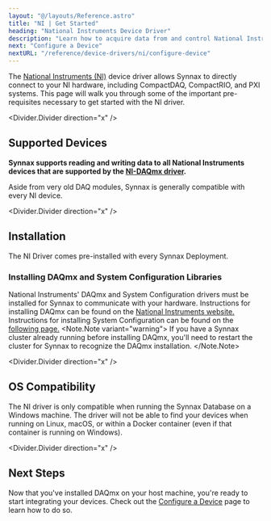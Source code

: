 ```yaml
---
layout: "@/layouts/Reference.astro"
title: "NI | Get Started"
heading: "National Instruments Device Driver"
description: "Learn how to acquire data from and control National Instruments hardware using Synnax."
next: "Configure a Device"
nextURL: "/reference/device-drivers/ni/configure-device"
---
```



The [National Instruments (NI)](https://www.ni.com/en-us.html) device driver allows 
Synnax to directly connect to your NI hardware, including CompactDAQ, CompactRIO, and 
PXI systems. This page will walk you through some of the important pre-requisites 
necessary to get started with the NI driver.

<Divider.Divider direction="x" />

## Supported Devices

**Synnax supports reading and writing data to all National Instruments devices that are supported by the [NI-DAQmx driver](https://www.ni.com/en-us/support/downloads/drivers/download.ni-daqmx.html).**

Aside from very old DAQ modules, Synnax is generally compatible with every NI device.

<Divider.Divider direction="x" />

## Installation

The NI Driver comes pre-installed with every Synnax Deployment. 

### Installing DAQmx and System Configuration Libraries

National Instruments' DAQmx and System Configuration drivers must be installed for Synnax to communicate with your
hardware. Instructions for installing DAQmx can be found on the 
[National Instruments website.](https://www.ni.com/en/support/downloads/drivers/download.ni-daq-mx.html#532710)
Instructions for installing System Configuration can be found on the [following page.](https://www.ni.com/en/support/downloads/drivers/download.system-configuration.html)
<Note.Note variant="warning">
If you have a Synnax cluster already running before installing DAQmx, you'll need to 
restart the cluster for Synnax to recognize the DAQmx installation.
</Note.Note>

<Divider.Divider direction="x" />

## OS Compatibility

The NI driver is only compatible when running the Synnax Database on a Windows machine. 
The driver will not be able to find your devices when running on Linux, macOS, or 
within a Docker container (even if that container is running on Windows).

<Divider.Divider direction="x" />

## Next Steps

Now that you've installed DAQmx on your host machine, you're ready to start integrating
your devices. Check out the [Configure a Device](/reference/device-drivers/ni/configure-device) 
page to learn how to do so.